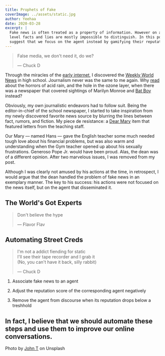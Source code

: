 ```yaml
---
title: Prophets of Fake
coverImage: ../assets/static.jpg
author: Yeehaa
date: 2020-03-28
excerpt: | 
  Fake news is often treated as a property of information. However on a content
  level facts and lies are mostly impossible to distinguish. In this post, I
  suggest that we focus on the agent instead by gamifying their reputation.
---
```


> False media, we don't need it, do we?
>
> &mdash; Chuck D

Through the miracles of the [early
internet](https://www.youtube.com/watch?v=2LzyRcLJdlg), I discovered the [Weekly
World News](https://en.wikipedia.org/wiki/Weekly_World_News) in high school.
Journalism never was the same to me again. Why
[read](https://www.mentalfloss.com/article/49985/where-are-they-now-8-things-terrified-us-90s)
about the horrors of acid rain, and the hole in the ozone layer, when there was
a newspaper that covered sightings of Marilyn Monroe and [Bat
Boy](https://www.vice.com/en_us/article/8gdkwv/an-interview-with-the-creator-of-bat-boy-987)
instead?

Obviously, my own journalistic endeavors had to follow suit. Being the 
editor-in-chief of the school newspaper, I started to take inspiration from my
newly discovered favorite news source by blurring the lines between fact,
rumors, and fiction. My piece de resistance: a [Dear
Mary](https://www.spectator.co.uk/article/dear-mary-your-problems-solved) item
that featured letters from the teaching staff. 

Our Mary &mdash; named Hans &mdash; gave the English teacher some much needed
tough love about his financial problems, but was also warm and understanding when
the Gym teacher opened up about his sexually frustrations. Generoso Pope Jr.
would have been proud. Alas, the dean was of a different opinion. After
two marvelous issues, I was removed from my post. 

Although I was clearly not amused by his actions at the time, in retrospect, I
would argue that the dean handled the problem of fake news in an exemplary
manner. The key to his success: his actions were not focused on the news itself,
but on the agent that disseminated it.


## The World's Got Experts

> Don't believe the hype
>
> &mdash; Flavor Flav




## Automating Street Creds

> I'm not a addict fiending for static   
> I'll see their tape recorder and I grab it   
> (No, you can't have it back, silly rabbit)    
>
> &mdash; Chuck D


1. Associate fake news to an agent

2. Adjust the reputation score of the corresponding agent negatively

3. Remove the agent from discourse when its reputation drops below a treshhold

In fact, I believe that we should automate these steps and use them to
improve our online conversations.
---
Photo by [John
T](https://unsplash.com/@john_visualz?utm_source=unsplash&utm_medium=referral&utm_content=creditCopyText)
on Unsplash

